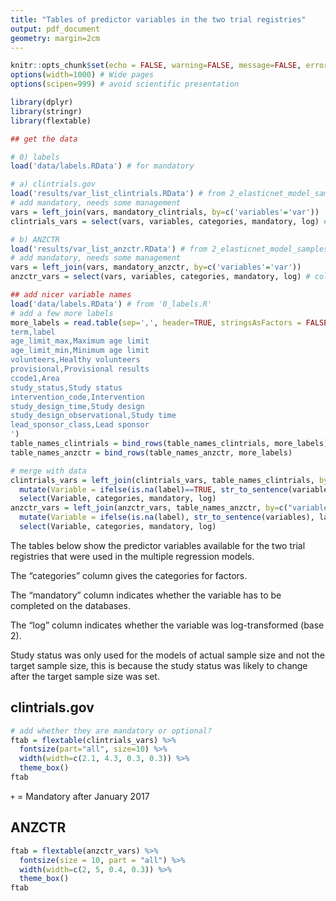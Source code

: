 ---
title: "Tables of predictor variables in the two trial registries"
output: pdf_document
geometry: margin=2cm
---

```{r, include=FALSE}
knitr::opts_chunk$set(echo = FALSE, warning=FALSE, message=FALSE, error=FALSE, comment='', dpi=400)
options(width=1000) # Wide pages
options(scipen=999) # avoid scientific presentation

library(dplyr)
library(stringr)
library(flextable)

## get the data

# 0) labels
load('data/labels.RData') # for mandatory

# a) clintrials.gov
load('results/var_list_clintrials.RData') # from 2_elasticnet_model_samplesize_clintrial.R
# add mandatory, needs some management
vars = left_join(vars, mandatory_clintrials, by=c('variables'='var'))
clintrials_vars = select(vars, variables, categories, mandatory, log) # column ordering

# b) ANZCTR
load('results/var_list_anzctr.RData') # from 2_elasticnet_model_samplesize_ANZCTR.R
# add mandatory, needs some management
vars = left_join(vars, mandatory_anzctr, by=c('variables'='var'))
anzctr_vars = select(vars, variables, categories, mandatory, log) # column ordering
```


```{r, include=FALSE}
## add nicer variable names
load('data/labels.RData') # from '0_labels.R'
# add a few more labels
more_labels = read.table(sep=',', header=TRUE, stringsAsFactors = FALSE, text='
term,label
age_limit_max,Maximum age limit
age_limit_min,Minimum age limit
volunteers,Healthy volunteers
provisional,Provisional results
ccode1,Area
study_status,Study status
intervention_code,Intervention
study_design_time,Study design
study_design_observational,Study time
lead_sponsor_class,Lead sponsor
')
table_names_clintrials = bind_rows(table_names_clintrials, more_labels)
table_names_anzctr = bind_rows(table_names_anzctr, more_labels)

# merge with data
clintrials_vars = left_join(clintrials_vars, table_names_clintrials, by=c("variables" = "term")) %>%
  mutate(Variable = ifelse(is.na(label)==TRUE, str_to_sentence(variables), label)) %>% # sentence case if no label
  select(Variable, categories, mandatory, log) 
anzctr_vars = left_join(anzctr_vars, table_names_anzctr, by=c("variables" = "term")) %>%
  mutate(Variable = ifelse(is.na(label), str_to_sentence(variables), label)) %>%
  select(Variable, categories, mandatory, log) 

```

\thispagestyle{empty} 

The tables below show the predictor variables available for the two trial registries that were used in the multiple regression models. 

The "categories" column gives the categories for factors. 

The "mandatory" column indicates whether the variable has to be completed on the databases.

The "log" column indicates whether the variable was log-transformed (base 2). 

Study status was only used for the models of actual sample size and not the target sample size, this is because the study status was likely to change after the target sample size was set.

## clintrials.gov

```{r}
# add whether they are mandatory or optional?
ftab = flextable(clintrials_vars) %>%
  fontsize(part="all", size=10) %>%
  width(width=c(2.1, 4.3, 0.3, 0.3)) %>%
  theme_box()
ftab
```
\scriptsize

`+` = Mandatory after January 2017

\normalsize

\thispagestyle{empty} 

## ANZCTR

```{r}
ftab = flextable(anzctr_vars) %>%
  fontsize(size = 10, part = "all") %>%
  width(width=c(2, 5, 0.4, 0.3)) %>%
  theme_box()
ftab
```

\thispagestyle{empty} 
